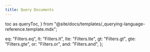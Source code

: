 ```yaml
---
title: Query Documents
---
```


  toc as queryToc,
} from "@site/docs/templates/_querying-language-reference.template.mdx";

  eq: "Filters.eq",
  lt: "Filters.lt",
  lte: "Filters.lte",
  gt: "Filters.gt",
  gte: "Filters.gte",
  or: "Filters.or",
  and: "Filters.and",
};

<QueryTemplate
  codeLang="java"
  filters={filterSyntax}
  createCollection={createCollectionSource}
  asyncCreateCollection={asyncCreateCollectionSource}
  readOne={readOneSource}
  asyncReadOne={asyncReadOneSource}
  readMany={readManySource}
  asyncReadMany={asyncReadManySource}
  readAll={readAllSource}
  asyncReadAll={asyncReadAllSource}
  multipleFields={multipleFieldsSource}
  asyncMultipleFields={asyncMultipleFieldsSource}
  readFields={readFieldsSource}
  rangeRead={rangeReadSource}
  metadataFilter={metaFilterSource}
  logicalFilters={logicalFiltersSource}
  nestedFields={nestedFieldsSources}
/>

